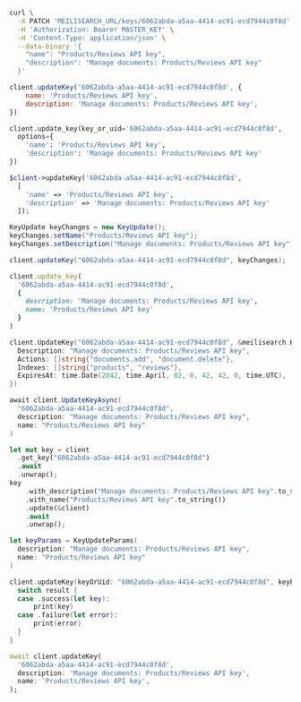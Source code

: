 <CodeGroup>

```bash cURL
curl \
  -X PATCH 'MEILISEARCH_URL/keys/6062abda-a5aa-4414-ac91-ecd7944c0f8d' \
  -H 'Authorization: Bearer MASTER_KEY' \
  -H 'Content-Type: application/json' \
  --data-binary '{
    "name": "Products/Reviews API key",
    "description": "Manage documents: Products/Reviews API key"
  }'
```

```javascript JS
client.updateKey('6062abda-a5aa-4414-ac91-ecd7944c0f8d', {
    name: 'Products/Reviews API key',
    description: 'Manage documents: Products/Reviews API key',
})
```

```python Python
client.update_key(key_or_uid='6062abda-a5aa-4414-ac91-ecd7944c0f8d',
  options={
    'name': 'Products/Reviews API key',
    'description': 'Manage documents: Products/Reviews API key'
})
```

```php PHP
$client->updateKey('6062abda-a5aa-4414-ac91-ecd7944c0f8d',
  [
    'name' => 'Products/Reviews API key',
    'description' => 'Manage documents: Products/Reviews API key'
  ]);
```

```java Java
KeyUpdate keyChanges = new KeyUpdate();
keyChanges.setName("Products/Reviews API key");
keyChanges.setDescription("Manage documents: Products/Reviews API key");

client.updateKey("6062abda-a5aa-4414-ac91-ecd7944c0f8d", keyChanges);
```

```ruby Ruby
client.update_key(
  '6062abda-a5aa-4414-ac91-ecd7944c0f8d',
  {
    description: 'Manage documents: Products/Reviews API key',
    name: 'Products/Reviews API key'
  }
)
```

```go Go
client.UpdateKey("6062abda-a5aa-4414-ac91-ecd7944c0f8d", &meilisearch.Key{
  Description: "Manage documents: Products/Reviews API key",
  Actions: []string{"documents.add", "document.delete"},
  Indexes: []string{"products", "reviews"},
  ExpiresAt: time.Date(2042, time.April, 02, 0, 42, 42, 0, time.UTC),
})
```

```csharp C#
await client.UpdateKeyAsync(
  "6062abda-a5aa-4414-ac91-ecd7944c0f8d",
  description: "Manage documents: Products/Reviews API key",
  name: "Products/Reviews API key"
)
```

```rust Rust
let mut key = client
  .get_key("6062abda-a5aa-4414-ac91-ecd7944c0f8d")
  .await
  .unwrap();
key
    .with_description("Manage documents: Products/Reviews API key".to_string())
    .with_name("Products/Reviews API key".to_string())
    .update(&client)
    .await
    .unwrap();
```

```swift Swift
let keyParams = KeyUpdateParams(
  description: "Manage documents: Products/Reviews API key",
  name: "Products/Reviews API key"
)

client.updateKey(keyOrUid: "6062abda-a5aa-4414-ac91-ecd7944c0f8d", keyParams: keyParams) { result in
  switch result {
  case .success(let key):
      print(key)
  case .failure(let error):
      print(error)
  }
}
```

```dart Dart
await client.updateKey(
  '6062abda-a5aa-4414-ac91-ecd7944c0f8d',
  description: 'Manage documents: Products/Reviews API key',
  name: 'Products/Reviews API key',
);
```
</CodeGroup>